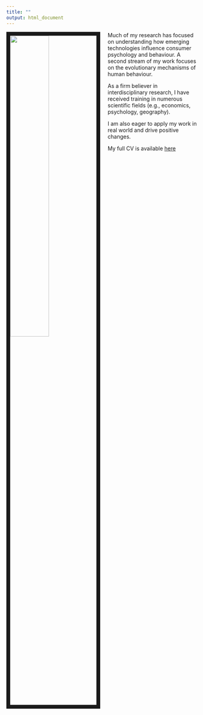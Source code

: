 ```yaml
---
title: ""
output: html_document
---
```


<link rel="stylesheet" href="styles.css" type="text/css">

<img src="images/image.jpg" style="width:45%; border:10px solid; margin-right: 20px" align="left">

</body>
</html>


<div class="a"> Much of my research has focused on understanding how emerging technologies influence consumer psychology and behaviour. A second stream of my work focuses on the evolutionary mechanisms of human behaviour.

As a firm believer in interdisciplinary research, I have received training in numerous scientific fields (e.g., economics, psychology, geography). 

I am also eager to apply my work in real world and drive positive changes.

My full CV is available [here](files/Wenjie Han-Resume.pdf)</div>

